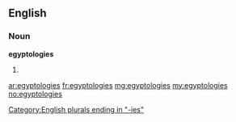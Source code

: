 ==English==

===Noun===
'''egyptologies'''

# {{plural of|[[egyptology]]}}

[[Category:English plurals ending in "-ies"]]

[[ar:egyptologies]]
[[fr:egyptologies]]
[[mg:egyptologies]]
[[my:egyptologies]]
[[no:egyptologies]]